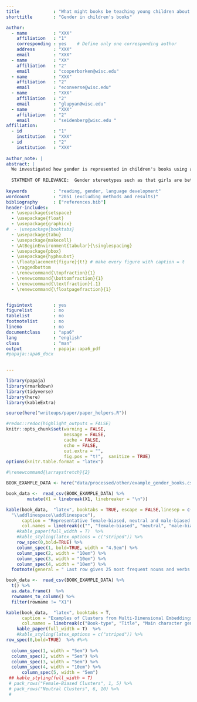 ```yaml
---
title             : "What might books be teaching young children about gender?"
shorttitle        : "Gender in children's books"

author:  
  - name          : "XXX"
    affiliation   : "1"
    corresponding : yes    # Define only one corresponding author
    address       : "XXX"
    email         : "XXX"
  - name          : "XX"
    affiliation   : "2"
    email         : "cooperborken@wisc.edu"
  - name          : "XXX"
    affiliation   : "2"
    email         : "econverse@wisc.edu"
  - name          : "XXX"
    affiliation   : "2"
    email         : "glupyan@wisc.edu"
  - name          : "XXX"
    affiliation   : "2"
    email         : "seidenberg@wisc.edu "
affiliation:
  - id            : "1"
    institution   : "XXX"
  - id            : "2"
    institution   : "XXX"
    
author_note: | 
abstract: |
  We investigated how gender is represented in children's books using a 200,000 word corpus comprising 247 popular, contemporary books for young children (0-5 years). Using human judgments and word co-occurrence data, we quantified the gender biases of words within the corpus and within individual books. We find that children's books contain large numbers of words that adults judge as gendered. Semantic analyses based on co-occurrence data yielded word clusters related to gender stereotypes (e.g., feminine: emotions; masculine: tools). Co-occurrence data also indicate that books instantiate gender stereotypes found in other research (e.g., girls are better at reading and boys at math). Finally, we used large-scale data to estimate the gender distribution of the audience for individual books, and find that children tend to be exposed to gender stereotypes for their own gender. Together the data suggest that children's books may be an early source of gender stereotypes.
  
  STATMENT OF RELEVANCE:  Gender stereotypes such as that girls are better at reading and boys are better at math have origins in early childhood. We examined the extent to which popular children's books may expose young 0-5 year old children to information about gender stereotypes. Our data suggest that children's books have rich information about gender stereotypes, and that some of these stereotypes are more strongly represented in children's books than in adult fiction. These findings suggest that popular children's books may be unintentionally teaching young children about gender stereotypes.
  
keywords          : "reading, gender, language development"
wordcount         : "2051 (excluding methods and results)"
bibliography      : ["references.bib"]
header-includes:
  - \usepackage{setspace}
  - \usepackage{float}
  - \usepackage{graphicx}
#  - \usepackage{booktabs}
  - \usepackage{tabu}
  - \usepackage{makecell}
  - \AtBeginEnvironment{tabular}{\singlespacing}
  - \usepackage{pbox}
  - \usepackage{hyphsubst}
  - \floatplacement{figure}{t!} # make every figure with caption = t
  - \raggedbottom
  - \renewcommand{\topfraction}{1}
  - \renewcommand{\bottomfraction}{1}
  - \renewcommand{\textfraction}{.1}
  - \renewcommand{\floatpagefraction}{1}


figsintext        : yes
figurelist        : no
tablelist         : no
footnotelist      : no
lineno            : no
documentclass     : "apa6"
lang              : "english"
class             : "man"
output            : papaja::apa6_pdf
#papaja::apa6_docx
  

---
```


```r
library(papaja)
library(rmarkdown)
library(tidyverse) 
library(here)
library(kableExtra)

source(here("writeups/paper/paper_helpers.R"))
```

```r
#redoc::redoc(highlight_outputs = FALSE)
knitr::opts_chunk$set(warning = FALSE, 
                      message = FALSE, 
                      cache = FALSE,
                      echo = FALSE,
                      out.extra = "",
                      fig.pos = "t!",  sanitize = TRUE)
options(knitr.table.format = "latex")
```


```r
#\renewcommand{\arraystretch}{2}

BOOK_EXAMPLE_DATA <- here("data/processed/other/example_gender_books.csv")

book_data <-  read_csv(BOOK_EXAMPLE_DATA) %>%
        mutate(X1 = linebreak(X1, linebreaker = "\n"))

kable(book_data,  "latex", booktabs = TRUE, escape = FALSE,linesep = c( 
  "\\addlinespace\\addlinespace"),
      caption = "Representative female-biased, neutral and male-biased books",
      col.names = linebreak(c("", "female-biased", "neutral", "male-biased"))) %>%
    #kable_paper(full_width = T)  %>%
    #kable_styling(latex_options = c("striped")) %>%
    row_spec(0,bold=TRUE) %>%
    column_spec(1, bold=TRUE, width = "4.9em") %>%
    column_spec(2, width = "10em") %>%
    column_spec(3, width = "10em") %>%
    column_spec(4, width = "10em") %>%
  footnote(general = " Last row gives 25 most frequent nouns and verbs in each book text. Parentheses denote word gender bias based on human judgments in Study 1a (f = female; m = male).",  footnote_as_chunk = T, threeparttable = T)

```

```r



book_data <-  read_csv(BOOK_EXAMPLE_DATA) %>%
  t() %>%
  as.data.frame()  %>%
  rownames_to_column() %>%
  filter(rowname != "X1")

kable(book_data,  "latex", booktabs = T,
      caption = "Examples of Clusters from Multi-Dimensional Embeddings",
      col.names = linebreak(c("Book-type", "Title", "Main character gender", "Plot summary", "Most frequent content words"))) %>%
    kable_paper(full_width = T)  %>%
    #kable_styling(latex_options = c("striped")) %>%
row_spec(0,bold=TRUE)  %>% #%>%
  
  column_spec(1, width = "5em") %>%
  column_spec(2, width = "5em") %>%
  column_spec(3, width = "5em") %>%
  column_spec(4, width = "10em") %>%
      column_spec(5, width = "5em") 
 ## kable_styling(full_width = T) 
 # pack_rows("Female-Biased Clusters", 1, 5) %>%
 # pack_rows("Neutral Clusters", 6, 10) %>%
 #

```



 

\setlength{\parindent}{-0.5in}
\setlength{\leftskip}{0.5in}
